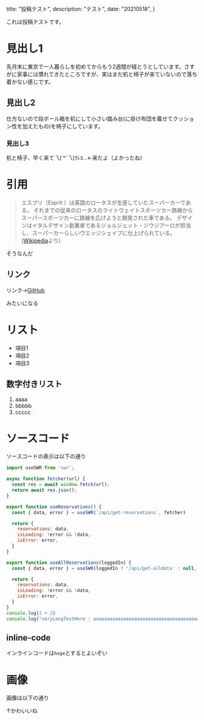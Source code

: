   title: "投稿テスト",
  description: "テスト",
  date: "20210518",
}


これは投稿テストです。

# 見出し1

先月末に東京で一人暮らしを初めてからもう2週間が経とうとしています。さすがに家事には慣れてきたところですが、実はまだ机と椅子が来ていないので落ち着かない感じです。

## 見出し2

仕方ないので段ボール箱を机にして小さい踏み台(に掛け布団を載せてクッション性を加えたもの)を椅子にしています。

### 見出し3

机と椅子、早く来て乁(˙꒳˙乁)ｸﾚﾖ...←来たよ（よかったね）

# 引用

> エスプリ（Esprit ）は英国のロータスが生産していたスーパーカーである。 それまでの従来のロータスのライトウェイトスポーツカー路線からスーパースポーツカーに路線を広げようと開発された車である。 デザインはイタルデザイン創業者であるジョルジェット・ジウジアーロが担当し、スーパーカーらしいウエッジシェイプに仕上げられている。
([Wikipedia](https://ja.wikipedia.org/wiki/%E3%83%AD%E3%83%BC%E3%82%BF%E3%82%B9%E3%83%BB%E3%82%A8%E3%82%B9%E3%83%97%E3%83%AA)より)

そうなんだ

## リンク

リンク→[GitHub](https://github.com/)

みたいになる

# リスト

 * 項目1
 * 項目2
 * 項目3

## 数字付きリスト

 1. aaaa
 2. bbbbb
 3. ccccc

# ソースコード

ソースコードの表示は以下の通り

```javascript
import useSWR from 'swr';

async function fetcher(url) {
  const res = await window.fetch(url);
  return await res.json();
}

export function useReservations() {
  const { data, error } = useSWR(`/api/get-reservations`, fetcher)

  return {
    reservations: data,
    isLoading: !error && !data,
    isError: error,
  }
}

export function useAllReservations(loggedIn) {
  const { data, error } = useSWR(loggedIn ? '/api/get-alldata' : null, fetcher)

  return {
    reservations: data,
    isLoading: !error && !data,
    isError: error,
  }
}
console.log(1 + 2)
console.log("veryLongTextHere : aaaaaaaaaaaaaaaaaaaaaaaaaaaaaaaaaaaaaaaaaaaaaaaaaaaaaaaaaaaaaaaaaaaaaaaaaaaaaaaaaaaa")
```

## inline-code

インラインコードは<Code>hoge</Code>とするとよいぞい

# 画像

画像は以下の通り

<Im src="profile.jpg" w={350} h={350} alt="プロフィール画像" />

↑かわいいね

